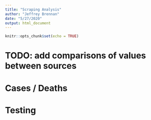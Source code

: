 ```yaml
---
title: "Scraping Analysis"
author: "Jeffrey Brennan"
date: "5/27/2020"
output: html_document
---
```


```r
knitr::opts_chunk$set(echo = TRUE)
```

# TODO: add comparisons of values between sources


# Cases / Deaths

# Testing
